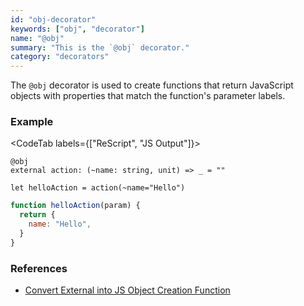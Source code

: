 ```yaml
---
id: "obj-decorator"
keywords: ["obj", "decorator"]
name: "@obj"
summary: "This is the `@obj` decorator."
category: "decorators"
---
```


The `@obj` decorator is used to create functions that return JavaScript objects
with properties that match the function's parameter labels.

### Example

<CodeTab labels={["ReScript", "JS Output"]}>

```res
@obj
external action: (~name: string, unit) => _ = ""

let helloAction = action(~name="Hello")
```

```js
function helloAction(param) {
  return {
    name: "Hello",
  }
}
```

</CodeTab>

### References

* [Convert External into JS Object Creation Function](/docs/manual/latest/generate-converters-accessors#convert-external-into-js-object-creation-function)

